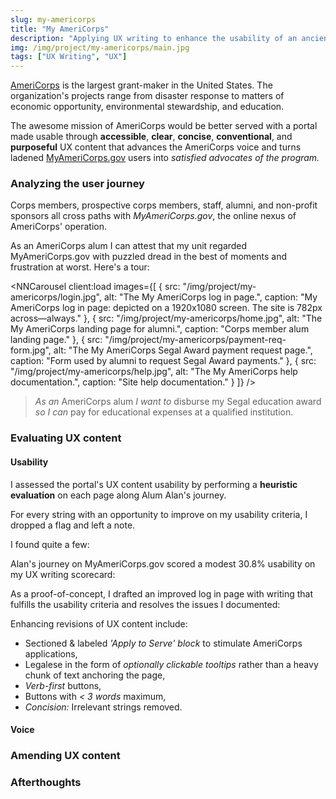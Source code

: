 ```yaml
---
slug: my-americorps
title: "My AmeriCorps"
description: "Applying UX writing to enhance the usability of an ancient federal portal"
img: /img/project/my-americorps/main.jpg
tags: ["UX Writing", "UX"]
---
```



<a href="https://americorps.gov/" target="_blank">AmeriCorps</a> is the largest
grant-maker in the United States. The organization's projects range from
disaster response to matters of economic opportunity, environmental stewardship,
and education.

The awesome mission of AmeriCorps would be better
served with a portal made usable through **accessible**, **clear**, **concise**,
**conventional**, and **purposeful** UX content that advances the AmeriCorps
voice and turns ladened
<a href="https://my.americorps.gov" target="_blank">MyAmeriCorps.gov</a> users
into *satisfied advocates of the program.*

### Analyzing the user journey

Corps members, prospective corps members, staff, alumni, and non-profit sponsors
all cross paths with *MyAmeriCorps.gov*, the online nexus of AmeriCorps'
operation.

As an AmeriCorps alum I can attest that my unit regarded MyAmeriCorps.gov with
puzzled dread in the best of moments and frustration at worst. Here's a tour:

<NNCarousel
  client:load
  images={[
    {
      src: "/img/project/my-americorps/login.jpg",
      alt: "The My AmeriCorps log in page.",
      caption: "My AmeriCorps log in page: depicted on a 1920x1080 screen. The site is 782px across—always."
    },
    {
      src: "/img/project/my-americorps/home.jpg",
      alt: "The My AmeriCorps landing page for alumni.",
      caption: "Corps member alum landing page."
    },
    {
      src: "/img/project/my-americorps/payment-req-form.jpg",
      alt: "The My AmeriCorps Segal Award payment request page.",
      caption: "Form used by alumni to request Segal Award payments."
    },
    {
      src: "/img/project/my-americorps/help.jpg",
      alt: "The My AmeriCorps help documentation.",
      caption: "Site help documentation."
    }
  ]}
/>

> *As an* AmeriCorps alum *I want to* disburse my Segal education award *so I can*
  pay for educational expenses at a qualified institution.

<NNImage
  src="/img/project/my-americorps/current-journey.jpg"
  alt="Map of the current My AmeriCorps journey to Segal Award disbursal."
  display="protruding"
  caption="The current journey to Segal Award disbursal as ventured by persona Alum Alan."
/>

### Evaluating UX content

#### Usability

I assessed the portal's UX content usability by performing a **heuristic
evaluation** on each page along Alum Alan's journey.

For every string with an opportunity to improve on my usability criteria, I
dropped a flag and left a note.

I found quite a few:

<NNImage
  src="/img/project/my-americorps/login-heuristic-evaluation.jpg"
  alt="Heuristic evaluation of the My AmeriCorps log in page."
/>

<NNImage
  src="/img/project/my-americorps/home-heuristic-evaluation.jpg"
  alt="Heuristic evaluation of the My AmeriCorps alum landing page."
/>

<NNImage
  src="/img/project/my-americorps/payment-request-form-heuristic-evaluation.jpg"
  alt="Heuristic evaluation of the My AmeriCorps form to request Segal Award disbursal."
/>

Alan's journey on MyAmeriCorps.gov scored a modest 30.8% usability on my UX
writing scorecard:

<NNImage
  src="/img/project/my-americorps/ux-content-usability-scorecard.png"
  alt="A scorecard evaluating the current usability of My AmeriCorps' UX content."
  display="protruding"
/>

As a proof-of-concept, I drafted an improved log in page with writing that
fulfills the usability criteria and resolves the issues I documented:

<NNImage
  src="/img/project/my-americorps/login-revised.jpg"
  alt="My AmeriCorps log in page with revised UX content."
/>

Enhancing revisions of UX content include:

* Sectioned & labeled *'Apply to Serve' block* to stimulate AmeriCorps
  applications,
* Legalese in the form of *optionally clickable tooltips* rather than a heavy
  chunk of text anchoring the page,
* *Verb-first* buttons,
* Buttons with *< 3 words* maximum,
* *Concision:* Irrelevant strings removed.

#### Voice

### Amending UX content

### Afterthoughts